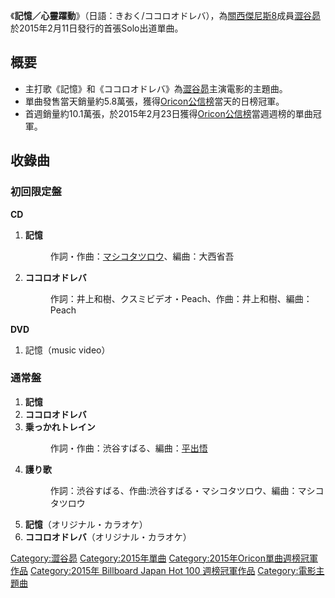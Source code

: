 {{unreferenced|time=2015-04-05T10:51:21+00:00}}
{{Infobox Single
| Name           = 記憶／心靈躍動 <br />{{lang|ja|記憶/ココロオドレバ}}
| Cover          =
| Artist         = [[澀谷昴|澀谷昴]]
| Album          = 
| A-side         = 
| B-side         = 乗っかれトレイン<br>護り歌
| Released       = 2015年2月11日
| Format         = [[CD單曲|CD單曲]]
| Recorded       = 
| Genre          = [[J-POP|J-POP]]
| Length         = 
| Label          = [[INFINITY_RECORDS|INFINITY RECORDS]]
| Writer         = 
| Producer       = 
| Certification  = 
| Chart position = *[[Oricon公信榜|Oricon公信榜]]：
** 週榜第1名
** 2015上半年度年排名第28名
** 2015年度年榜第59名（Oricon公信榜）
| Last single    = 
| This single    = '''[[記憶/ココロオドレバ|記憶/ココロオドレバ]]'''<br />（2015年）
| Next single    = 
| Misc           = 
}}

《'''記憶／心靈躍動'''》（日語：きおく/ココロオドレバ），為[[關西傑尼斯8|關西傑尼斯8]]成員[[澀谷昴|澀谷昴]]於2015年2月11日發行的首張Solo出道單曲。

==概要==
* 主打歌《記憶》和《ココロオドレバ》為[[澀谷昴|澀谷昴]]主演電影{{tsl|ja|味園ユニバース|味園ユニバース}}的主題曲。
* 單曲發售當天銷量約5.8萬張，獲得[[Oricon公信榜|Oricon公信榜]]當天的日榜冠軍。
* 首週銷量約10.1萬張，於2015年2月23日獲得[[Oricon公信榜|Oricon公信榜]]當週週榜的單曲冠軍。

== 收錄曲 ==
=== 初回限定盤 ===
'''CD'''
# '''記憶'''
#: 作詞・作曲：[[マシコタツロウ|マシコタツロウ]]、編曲：大西省吾
# '''ココロオドレバ'''
#: 作詞：井上和樹、クスミビデオ・Peach、作曲：井上和樹、編曲：Peach
'''DVD'''
# 記憶（music video）

=== 通常盤 ===
# '''記憶'''
# '''ココロオドレバ'''
# '''乗っかれトレイン'''
#: 作詞・作曲：渋谷すばる、編曲：[[平出悟|平出悟]]
# '''護り歌''' 
#: 作詞：渋谷すばる、作曲:渋谷すばる・マシコタツロウ、編曲：マシコタツロウ
# '''記憶'''（オリジナル・カラオケ）
# '''ココロオドレバ'''（オリジナル・カラオケ）

{{關西傑尼斯8}}
{{Oricon單曲週榜冠軍 (2015年)|2015年2月23日}}
{{Billboard JAPAN Hot 100 週榜冠軍 (2015年)|2015年2月23日}}

[[Category:澀谷昴|Category:澀谷昴]]
[[Category:2015年單曲|Category:2015年單曲]]
[[Category:2015年Oricon單曲週榜冠軍作品|Category:2015年Oricon單曲週榜冠軍作品]]
[[Category:2015年_Billboard_Japan_Hot_100_週榜冠軍作品|Category:2015年 Billboard Japan Hot 100 週榜冠軍作品]]
[[Category:電影主題曲|Category:電影主題曲]]